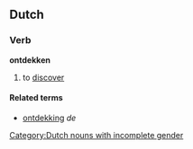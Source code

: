 ==Dutch==
===Verb===
'''ontdekken'''

# to [[discover]]

====Related terms====
*[[ontdekking]] ''de'' [[Category:Dutch nouns with incomplete gender]]